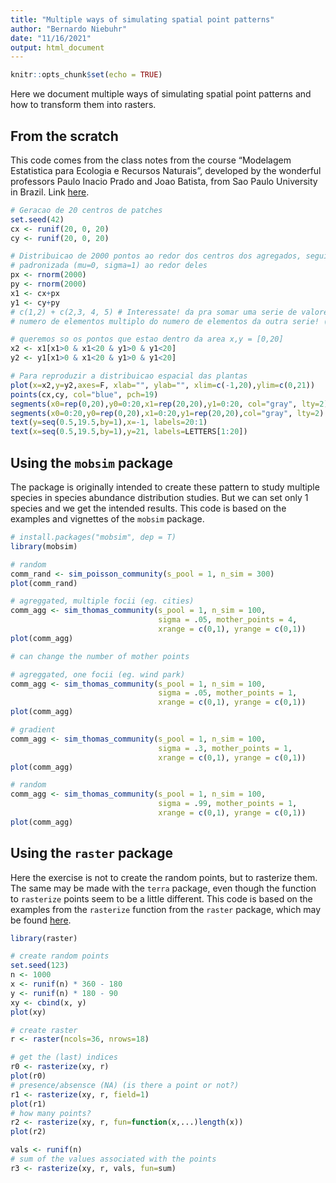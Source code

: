 ```yaml
---
title: "Multiple ways of simulating spatial point patterns"
author: "Bernardo Niebuhr"
date: "11/16/2021"
output: html_document
---
```


```r
knitr::opts_chunk$set(echo = TRUE)
```

Here we document multiple ways of simulating spatial point patterns and how to transform them into rasters.

## From the scratch

This code comes from the class notes from the course "Modelagem Estatistica para Ecologia e Recursos Naturais",
developed by the wonderful professors Paulo Inacio Prado and Joao Batista, from Sao Paulo University in Brazil.
Link [here](http://cmq.esalq.usp.br/BIE5781/doku.php?id=01-discretas:01-discretas).

```r
# Geracao de 20 centros de patches
set.seed(42)
cx <- runif(20, 0, 20)
cy <- runif(20, 0, 20)

# Distribuicao de 2000 pontos ao redor dos centros dos agregados, seguindo uma dist. normal
# padronizada (mu=0, sigma=1) ao redor deles
px <- rnorm(2000)
py <- rnorm(2000)
x1 <- cx+px
y1 <- cy+py
# c(1,2) + c(2,3, 4, 5) # Interessate! da pra somar uma serie de valores com outra com um 
# numero de elementos multiplo do numero de elementos da outra serie! (eles se alternam na soma)

# queremos so os pontos que estao dentro da area x,y = [0,20]
x2 <- x1[x1>0 & x1<20 & y1>0 & y1<20]
y2 <- y1[x1>0 & x1<20 & y1>0 & y1<20]

# Para reproduzir a distribuicao espacial das plantas
plot(x=x2,y=y2,axes=F, xlab="", ylab="", xlim=c(-1,20),ylim=c(0,21))
points(cx,cy, col="blue", pch=19)
segments(x0=rep(0,20),y0=0:20,x1=rep(20,20),y1=0:20, col="gray", lty=2)
segments(x0=0:20,y0=rep(0,20),x1=0:20,y1=rep(20,20),col="gray", lty=2)
text(y=seq(0.5,19.5,by=1),x=-1, labels=20:1)
text(x=seq(0.5,19.5,by=1),y=21, labels=LETTERS[1:20])

```


## Using the `mobsim` package

The package is originally intended to create these pattern to study multiple species in species abundance distribution 
studies. But we can set only 1 species and we get the intended results. This code is based on the examples and vignettes of the
`mobsim` package.

```r
# install.packages("mobsim", dep = T)
library(mobsim)

# random
comm_rand <- sim_poisson_community(s_pool = 1, n_sim = 300)
plot(comm_rand)

# agreggated, multiple focii (eg. cities)
comm_agg <- sim_thomas_community(s_pool = 1, n_sim = 100, 
                                 sigma = .05, mother_points = 4,
                                 xrange = c(0,1), yrange = c(0,1))
plot(comm_agg)

# can change the number of mother points

# agreggated, one focii (eg. wind park)
comm_agg <- sim_thomas_community(s_pool = 1, n_sim = 100, 
                                 sigma = .05, mother_points = 1,
                                 xrange = c(0,1), yrange = c(0,1))
plot(comm_agg)

# gradient
comm_agg <- sim_thomas_community(s_pool = 1, n_sim = 100, 
                                 sigma = .3, mother_points = 1,
                                 xrange = c(0,1), yrange = c(0,1))
plot(comm_agg)

# random
comm_agg <- sim_thomas_community(s_pool = 1, n_sim = 100, 
                                 sigma = .99, mother_points = 1,
                                 xrange = c(0,1), yrange = c(0,1))
plot(comm_agg)

```

## Using the `raster` package

Here the exercise is not to create the random points, but to rasterize them. The same may be made with the `terra` package, 
even though the function to `rasterize` points seem to be a little different.
This code is based on the examples from the `rasterize` function from the `raster` package, which may be found [here](https://rdrr.io/cran/raster/man/rasterize.html).

```r
library(raster)

# create random points
set.seed(123)
n <- 1000
x <- runif(n) * 360 - 180
y <- runif(n) * 180 - 90
xy <- cbind(x, y)
plot(xy)

# create raster
r <- raster(ncols=36, nrows=18)

# get the (last) indices
r0 <- rasterize(xy, r)
plot(r0)
# presence/absensce (NA) (is there a point or not?)
r1 <- rasterize(xy, r, field=1)
plot(r1)
# how many points?
r2 <- rasterize(xy, r, fun=function(x,...)length(x))
plot(r2)

vals <- runif(n)
# sum of the values associated with the points
r3 <- rasterize(xy, r, vals, fun=sum)
```

